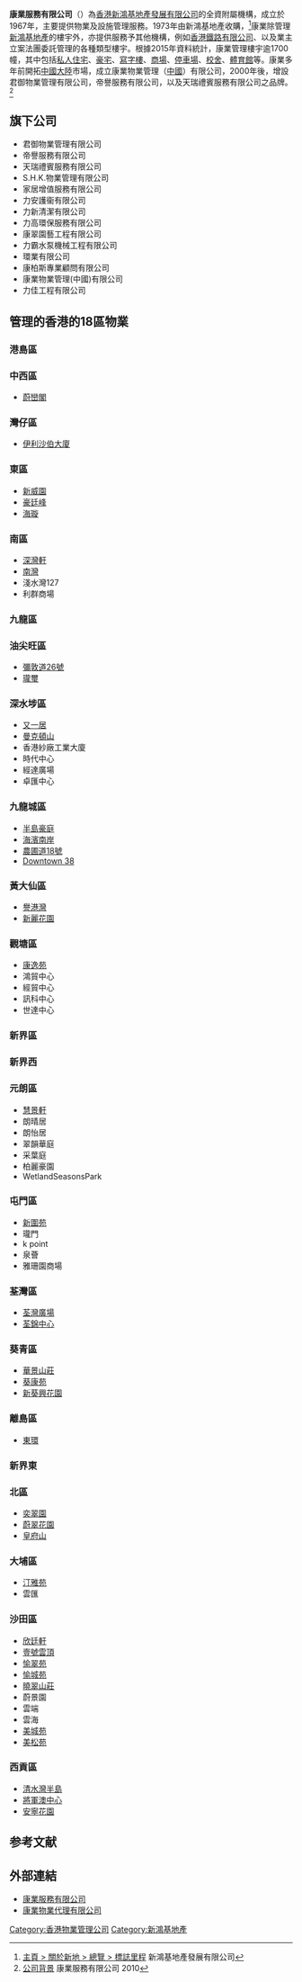 {{not|康業信貸快遞}}
{{Infobox Company 
| company_name     = 康業服務有限公司
| company_name_en  = Hong Yip Service Co. Ltd.
| company_logo     = 
| company_type     = 私營
| company_slogan   = 
| foundation       = 1967年
| location         = {{HKG}}九龍觀塘巧明街95號世達中心16樓
| industry         = [[物業及設施管理|物業及設施管理]]
| key_people       = [[公司主席|公司主席]]：[[鄺準|鄺準]]
| products         = 
| revenue          =
| operating_income = 
| net_income       =
| num_employees    = 
| parent           = [[新鴻基地產|新鴻基地產]]
| subsid           = 
| homepage         = http://www.hongyip.com/
| footnotes        = 
}}

{{commonscat|Hong Yip Service Co}}
'''康業服務有限公司'''（'''{{lang-en|Hong Yip Service Co Ltd}}'''）為[[香港|香港]][[新鴻基地產發展有限公司|新鴻基地產發展有限公司]]的全資附屬機構，成立於 1967年，主要提供物業及設施管理服務。1973年由新鴻基地產收購，<ref>[http://www.shkp.com/zh-HK/Pages/about-shkp-milestones#decade_tab=/zh-HK/Pages/milestones-1972-1980/ 主頁 > 關於新地 > 總覽 > 標誌里程] {{Wayback|url=http://www.shkp.com/zh-HK/Pages/about-shkp-milestones#decade_tab=/zh-HK/Pages/milestones-1972-1980/ |date=20120607020936 }}新鴻基地產發展有限公司</ref>康業除管理[[新鴻基地產|新鴻基地產]]的樓宇外，亦提供服務予其他機構，例如[[香港鐵路有限公司|香港鐵路有限公司]]、以及業主立案法團委託管理的各種類型樓宇。根據2015年資料統計，康業管理樓宇逾1700幢，其中包括[[私人住宅|私人住宅]]、[[豪宅|豪宅]]、[[寫字樓|寫字樓]]、[[商場|商場]]、[[停車場|停車場]]、[[校舍|校舍]]、[[體育館|體育館]]等。康業多年前開拓[[中國大陸|中國大陸]]市場，成立康業物業管理（[[中國|中國]]）有限公司，2000年後，增設君御物業管理有限公司，帝譽服務有限公司，以及天瑞禮賓服務有限公司之品牌。<ref>[http://www.hongyip.com.hk/b5/index.htm 公司背景] {{webarchive|url=https://web.archive.org/web/20110202155047/http://www.hongyip.com.hk/b5/index.htm |date=2011-02-02 }} 康業服務有限公司 2010</ref>

== 旗下公司 ==
*君御物業管理有限公司
*帝譽服務有限公司
*天瑞禮賓服務有限公司
*S.H.K.物業管理有限公司
*家居增值服務有限公司
*力安護衞有限公司
*力新清潔有限公司
*力高環保服務有限公司
*康翠園藝工程有限公司
*力霸水泵機械工程有限公司
*環業有限公司
*康柏斯專業顧問有限公司
*康業物業管理(中國)有限公司
*力佳工程有限公司

== 管理的香港的18區物業 ==
===港島區===
===中西區===
*[[蔚巒閣|蔚巒閣]]

===灣仔區===
*[[伊利沙伯大廈|伊利沙伯大廈]]

===東區===
*[[新威園|新威園]]
*[[豪廷峰|豪廷峰]]
*[[海璇|海璇]]

===南區===
*[[深灣軒|深灣軒]]
*[[南灣_(住宅)|南灣]]
*淺水灣127
*利群商場

===九龍區===
===油尖旺區===
*[[彌敦道26號|彌敦道26號]]
*[[瓏璽|瓏璽]]

===深水埗區===
*[[又一居|又一居]]
*[[曼克頓山|曼克頓山]]
*香港紗廠工業大廈
*時代中心
*經達廣場
*卓匯中心

===九龍城區===
*[[半島豪庭|半島豪庭]]
*[[海濱南岸|海濱南岸]]
*[[農圃道18號|農圃道18號]]
*[[Downtown_38|Downtown 38]]

===黃大仙區===
*[[譽港灣|譽港灣]]
*[[新麗花園|新麗花園]]

===觀塘區===
*[[康逸苑|康逸苑]]
*鴻貿中心
*經貿中心
*訊科中心
*世達中心

===新界區===
===新界西===

===元朗區===
*[[慧景軒|慧景軒]]
* 朗晴居
*朗怡居
*翠韻華庭
*采葉庭
*柏麗豪園
*WetlandSeasonsPark

===屯門區===
*[[新圍苑|新圍苑]]
*瓏門
*k point
*泉薈
*雅珊園商場

===荃灣區===
*[[荃灣廣場|荃灣廣場]]
*[[荃錦中心|荃錦中心]]

===葵青區===
*[[華景山莊|華景山莊]]
*[[葵康苑|葵康苑]]
*[[新葵興花園|新葵興花園]]

===離島區===
*[[東環(香港）|東環]]

===新界東===
===北區===
*[[奕翠園|奕翠園]]
*[[蔚翠花園|蔚翠花園]]
*[[皇府山|皇府山]]

===大埔區===
*[[汀雅苑|汀雅苑]]
*雲匯

===沙田區===
*[[欣廷軒|欣廷軒]]
*[[壹號雲頂|壹號雲頂]]
*[[愉翠苑|愉翠苑]]
*[[愉城苑|愉城苑]]
*[[曉翠山莊|曉翠山莊]]
*蔚景園
*雲端
*雲海
*[[美城苑|美城苑]]
*[[美松苑|美松苑]]

===西貢區===
*[[清水灣半島_(住宅)|清水灣半島]]
*[[將軍澳中心|將軍澳中心]]
*[[安寧花園|安寧花園]]

==参考文献==
{{reflist}}

==外部連結==
* [http://www.hongyip.com.hk/Pages/home 康業服務有限公司] {{Wayback|url=http://www.hongyip.com.hk/Pages/home |date=20170316083956 }}
* [http://www.hongyipprop.com.hk/ 康業物業代理有限公司] {{Wayback|url=http://www.hongyipprop.com.hk/ |date=20200202093635 }}

{{新鴻基地產}}

[[Category:香港物業管理公司|Category:香港物業管理公司]]
[[Category:新鴻基地產|Category:新鴻基地產]]